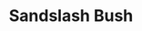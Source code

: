 ---
title: "Sandslash Bush"
meta_title: "Sandslash Bush craft"
description: "Craft de Sandslash Bush"
rank: "d"
draft: false
name: "Sandslash Bush"
recipe_img: "https://wiki.pokexgames.com/images/e/e9/Sandslash_Bush.png"
level: 29
craft_time: 7200
result: 1
value_npc: 1
ingredients:
  - name: "Minor Seed Bag"
    quantity: 6
    item_img: "https://wiki.pokexgames.com/images/2/25/Minor_Seed_Bag.png"
    value_npc: 1
  - name: "Armadillo Claw"
    quantity: 8
    item_img: "https://wiki.pokexgames.com/images/f/f6/Armadillo_Claw.png"
    value_npc: 1
  - name: "Condensed Grass"
    quantity: 12
    item_img: "https://wiki.pokexgames.com/images/c/ce/Condensed_Grass.png"
    value_npc: 1
---